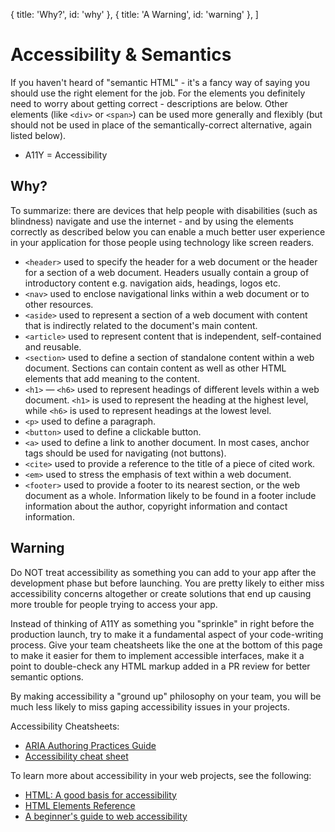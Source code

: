 

  { title: 'Why?', id: 'why' },
  { title: 'A Warning', id: 'warning' },
]

# Accessibility & Semantics

If you haven't heard of "semantic HTML" - it's a fancy way of saying you should use the right element for the job. For the elements you definitely need to worry about getting correct - descriptions are below. Other elements (like `<div>` or `<span>`) can be used more generally and flexibly (but should not be used in place of the semantically-correct alternative, again listed below).

- A11Y = Accessibility

## Why?

To summarize: there are devices that help people with disabilities (such as blindness) navigate and use the internet - and by using the elements correctly as described below you can enable a much better user experience in your application for those people using technology like screen readers.

- `<header>` used to specify the header for a web document or the header for a section of a web document. Headers usually contain a group of introductory content e.g. navigation aids, headings, logos etc.
- `<nav>` used to enclose navigational links within a web document or to other resources.
- `<aside>` used to represent a section of a web document with content that is indirectly related to the document's main content.
- `<article>` used to represent content that is independent, self-contained and reusable.
- `<section>` used to define a section of standalone content within a web document. Sections can contain content as well as other HTML elements that add meaning to the content.
- `<h1>` — `<h6>` used to represent headings of different levels within a web document. `<h1>` is used to represent the heading at the highest level, while `<h6>` is used to represent headings at the lowest level.
- `<p>` used to define a paragraph.
- `<button>` used to define a clickable button.
- `<a>` used to define a link to another document. In most cases, anchor tags should be used for navigating (not buttons).
- `<cite>` used to provide a reference to the title of a piece of cited work.
- `<em>` used to stress the emphasis of text within a web document.
- `<footer>` used to provide a footer to its nearest section, or the web document as a whole. Information likely to be found in a footer include information about the author, copyright information and contact information.

## Warning

Do NOT treat accessibility as something you can add to your app after the development phase but before launching. You are pretty likely to either miss accessibility concerns altogether or create solutions that end up causing more trouble for people trying to access your app.

Instead of thinking of A11Y as something you "sprinkle" in right before the production launch, try to make it a fundamental aspect of your code-writing process. Give your team cheatsheets like the one at the bottom of this page to make it easier for them to implement accessible interfaces, make it a point to double-check any HTML markup added in a PR review for better semantic options.

By making accessibility a "ground up" philosophy on your team, you will be much less likely to miss gaping accessibility issues in your projects.

Accessibility Cheatsheets:

- [ARIA Authoring Practices Guide](https://www.w3.org/WAI/ARIA/apg/patterns/)
- [Accessibility cheat sheet](https://learntheweb.courses/topics/accessibility-cheat-sheet/)

To learn more about accessibility in your web projects, see the following:

- [HTML: A good basis for accessibility](https://developer.mozilla.org/en-US/docs/Learn/Accessibility/HTML)
- [HTML Elements Reference](https://developer.mozilla.org/en-US/docs/Web/HTML/Element)
- [A beginner's guide to web accessibility](https://bootcamp.uxdesign.cc/beginners-guide-to-web-accessibility-514644750b0f)